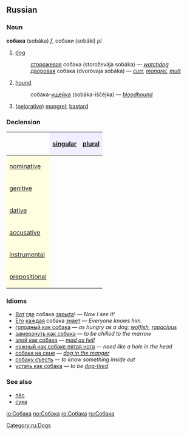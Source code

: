 ==Russian==
[[Category:ru:Dogs]]
===Noun===
'''собака''' (sobáka) ''f'', собаки (sobáki) ''pl''

# [[dog]]
#:[[сторожевой|сторожевая]] собака (storoževája sobáka) — ''[[watchdog]]''
#:[[дворовый|дворовая]] собака (dvoróvaja sobáka) — ''[[curr]], [[mongrel]], [[mutt]]''
# [[hound]]
#:собака-[[ищейка]] (sobáka-iščéjka) — ''[[bloodhound]]''
# ([[pejorative]]) [[mongrel]]; [[bastard]]

===Declension===
{| border="1" cellpadding="4" cellspacing="0"
!
! style="background-color: #EFEFFF" align="center"|[[singular]]
! style="background-color: #EFEFFF" align="center"|[[plural]]
|-
! style="background-color: #FFFFE0" align="left"|[[nominative case|nominative]]
| align="center"|{{Unicode|соба́ка}}
| align="center"|{{Unicode|соба́ки}}
|-
! style="background-color: #FFFFE0" align="left"|[[genitive case|genitive]]
| align="center"|{{Unicode|соба́ки}}
| align="center"|{{Unicode|соба́к}}
|-
! style="background-color: #FFFFE0" align="left"|[[dative case|dative]]
| align="center"|{{Unicode|соба́ке}}
| align="center"|{{Unicode|соба́кам}}
|-
! style="background-color: #FFFFE0" align="left"|[[accusative case|accusative]]
| align="center"|{{Unicode|соба́ку}}
| align="center"|{{Unicode|соба́к}}
|-
! style="background-color: #FFFFE0" align="left"|[[instrumental case|instrumental]]
| align="center"|{{Unicode|соба́кой, -ою}}
| align="center"|{{Unicode|соба́ками}}
|-
! style="background-color: #FFFFE0" align="left"|[[prepositional case|prepositional]]
| align="center"|{{Unicode|о соба́ке}}
| align="center"|{{Unicode|о соба́ках}}
|}

===Idioms===
*[[Вот]] [[где]] собака [[зарывать|зарыта]]! — ''Now I see it!''
*[[он|Его]] [[каждый|каждая]] собака [[знать|знает]] — ''Everyone knows him.''
*[[голодный как собака]] — ''as hungry as a dog; [[wolfish]], [[rapacious]]''
*[[замерзнуть как собака]] — ''to be chilled to the marrow''
*[[злой как собака]] — ''[[mad as hell]]''
*[[нужный как собаке пятая нога]] — ''need like a hole in the head''
*[[собака на сене]] — ''[[dog in the manger]]''
*[[собаку съесть]] — ''to know something inside out''
*[[устать как собака]] — ''to be [[dog-tired]]''

===See also===
*[[пёс]]
*[[сука]]

[[io:Собака]]
[[no:Собака]]
[[ro:Собака]]
[[ru:Собака]]